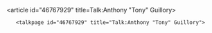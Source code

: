 <article id="46767929" title=Talk:Anthony "Tony" Guillory>
	<talkpage id="46767929" title="Talk:Anthony "Tony" Guillory">
{{WikiProject Biography
|living=yes
|class=Stub
|sports-work-group=yes
|sports-priority=
|listas=Guillory, Anthony &quot;Tony&quot;
}}
{{WikiProject College football|class=Stub|importance=}}
{{WikiProject National Football League|class=Stub|importance=}}
	</talkpage>
</article>